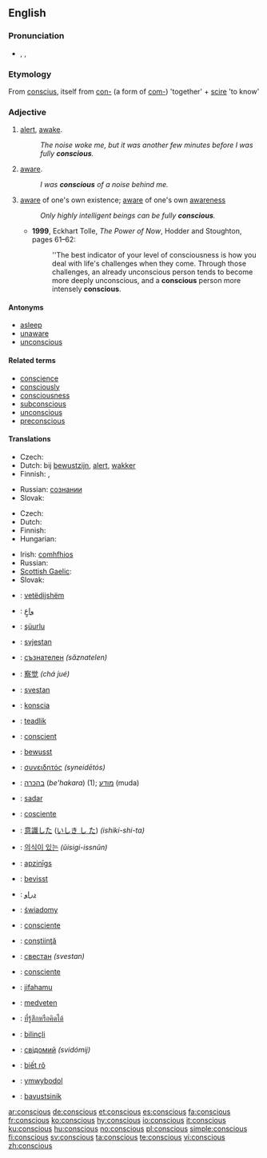 ==English==

===Pronunciation===
* {{enPR|kŏn'shəs}}, {{IPA|/ˈkɒnʃəs/}}, {{SAMPA|/"kQnS@s/}}
*: {{audio|en-us-conscious.ogg|Audio (US)}}

===Etymology===
From {{etyl|la}} [[conscius]], itself from [[con-]] (a form of [[com-]]) 'together' + [[scire]] 'to know'

===Adjective===
{{en-adj}}

# [[alert]], [[awake]].
#: ''The noise woke me, but it was another few minutes before I was fully '''conscious'''.''
# [[aware]].
#: ''I was '''conscious''' of a noise behind me.''
# [[aware]] of one's own existence; [[aware]] of one's own [[awareness]]
#: ''Only highly intelligent beings can be fully '''conscious'''.''
#* '''1999''', Eckhart Tolle, ''The Power of Now'', Hodder and Stoughton, pages 61–62:
#*: ''The best indicator of your level of consciousness is how you deal with life's challenges when they come.  Through those challenges, an already unconscious person tends to become more deeply unconscious, and a '''conscious''' person more intensely '''conscious'''.

====Antonyms====
* [[asleep]]
* [[unaware]]
* [[unconscious]]

====Related terms====
* [[conscience]]
* [[consciously]]
* [[consciousness]]
* [[subconscious]]
* [[unconscious]]
* [[preconscious]]

====Translations====
{{trans-top|altert, awake}}
* Czech: {{t+|cs|při}} {{t-|cs|vědomí}}
* Dutch: bij [[bewustzijn]], [[alert]], [[wakker]]
* Finnish: {{t-|fi|hereillä}}, {{t-|fi|taju|alt=tajuissaan}}
{{trans-mid}}
* Russian: {{t|ru|находяшийся|tr=''naxod'áš'ijs'a''|sc=Cyrl}} {{t+|ru|в|tr=v|sc=Cyrl}} [[сознание|сознании]]
* Slovak: {{t-|sk|pri}} {{t-|sk|vedomí}}
{{trans-bottom}}

{{trans-top|aware}}
* Czech: {{t-|cs|vědomý}}
* Dutch: {{t+|nl|bewust}}
* Finnish: {{t-|fi|tietoinen}}
* Hungarian: {{t|hu|tudatos}}
{{trans-mid}}
* Irish: [[comhfhios]] {{m}}
* Russian: {{t|ru|сознающий|tr=''soznajúš'ij''|sc=Cyrl}}
* [[Scottish Gaelic]]: {{t-|gd|mothachail|xs=Scottish Gaelic}}
* Slovak: {{t-|sk|vedomý}}
{{trans-bottom}}

{{checktrans-top}}
* {{ttbc|Albanian}}: [[vetëdijshëm]]
* {{ttbc|Arabic}}: [[واعٍ]]
* {{ttbc|Azeri}}: [[şüurlu]]
* {{ttbc|Bosnian}}: [[svjestan]]
* {{ttbc|Bulgarian}}: [[съзнателен]] ''(săznatelen)''
* {{ttbc|Chinese}}: [[察觉]] ''(chá jué)''
* {{ttbc|Croatian}}: [[svestan]]
* {{ttbc|Esperanto}}: [[konscia]]
* {{ttbc|Estonian}}: [[teadlik]]
* {{ttbc|French}}: [[conscient]]
* {{ttbc|German}}: [[bewusst]]
* {{ttbc|Greek}}: [[συνειδητός]] ''(syneidētós)''
* {{ttbc|Hebrew}}: [[בהכרה]] (''be'hakara'') (1); [[מודע]] (muda) 
* {{ttbc|Indonesian}}: [[sadar]]
* {{ttbc|Italian}}: [[cosciente]]
{{trans-mid}}
* {{ttbc|Japanese}}: [[意識した]] ([[いしき し た]]) ''(ishiki-shi-ta)''
* {{ttbc|Korean}}: [[의식이 있는]] ''(ŭisigi-issnŭn)''
* {{ttbc|Latvian}}: [[apzinīgs]]
* {{ttbc|Norwegian}}: [[bevisst]]
* {{ttbc|Persian}}: [[ﺩﺭﺍﻭ]]
* {{ttbc|Polish}}: [[świadomy]]
* {{ttbc|Portuguese}}: [[consciente]]
* {{ttbc|Romanian}}: [[conştiinţă]]
* {{ttbc|Serbian}}: [[свестан]] ''(svestan)''
* {{ttbc|Spanish}}: [[consciente]]
* {{ttbc|Swahili}}: [[jifahamu]]
* {{ttbc|Swedish}}: [[medveten]]
* {{ttbc|Thai}}: [[ที่รู้สึกหรือคิดได้]]
* {{ttbc|Turkish}}: [[bilinçli]]
* {{ttbc|Ukrainian}}: [[свідомий]] ''(svidómij)''
* {{ttbc|Vietnamese}}: [[biết rõ]]
* {{ttbc|Welsh}}: [[ymwybodol]]
* {{ttbc|Yiddish}}: [[bavustsinik]]
{{trans-bottom}}

[[ar:conscious]]
[[de:conscious]]
[[et:conscious]]
[[es:conscious]]
[[fa:conscious]]
[[fr:conscious]]
[[ko:conscious]]
[[hy:conscious]]
[[io:conscious]]
[[it:conscious]]
[[ku:conscious]]
[[hu:conscious]]
[[no:conscious]]
[[pl:conscious]]
[[simple:conscious]]
[[fi:conscious]]
[[sv:conscious]]
[[ta:conscious]]
[[te:conscious]]
[[vi:conscious]]
[[zh:conscious]]
